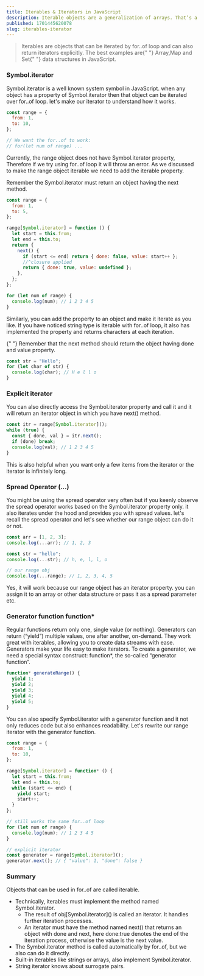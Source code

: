 ```yaml
---
title: Iterables & Iterators in JavaScript
description: Iterable objects are a generalization of arrays. That’s a concept that allows us to make any object useable in a for..of loop.
published: 1701445620078
slug: iterables-iterator
---
```


> Iterables are objects that can be iterated by <Snippet>for..of</Snippet> loop and can also return iterators explicitly. The best examples are{" "} <Snippet>Array</Snippet>,<Snippet>Map</Snippet> and <Snippet>Set</Snippet>{" "} data structures in JavaScript.

### Symbol.iterator

<Snippet>Symbol.iterator</Snippet> is a well known system symbol in JavaScript. when
any object has a property of <Snippet>Symbol.iterator</Snippet> then that object
can be iterated over <Snippet>for..of</Snippet> loop. let's make our iterator to
understand how it works.

```js showLineNumbers
const range = {
  from: 1,
  to: 10,
};

// We want the for..of to work:
// for(let num of range) ...
```

Currently, the range object does not have <Snippet>Symbol.iterator</Snippet> property, Therefore if we try using <Snippet>for..of</Snippet> loop it will throw an error. As we discussed to make the range object iterable we need to add the iterable property.

<Note>
  Remember the <Snippet>Symbol.iterator</Snippet> must return an object having
  the next method.
</Note>

```js showLineNumbers {6-16}
const range = {
  from: 1,
  to: 5,
};

range[Symbol.iterator] = function () {
  let start = this.from;
  let end = this.to;
  return {
    next() {
      if (start <= end) return { done: false, value: start++ };
      //^closure applied
      return { done: true, value: undefined };
    },
  };
};

for (let num of range) {
  console.log(num); // 1 2 3 4 5
}
```

Similarly, you can add the property to an object and make it iterate as you like. If you have noticed <Snippet>string</Snippet> type is iterable with <Snippet>for..of</Snippet> loop, it also has implemented the property and returns characters at each iteration.

<Note>
  {" "}
  Remember that the next method should return the object having
  <Snippet>done</Snippet> and <Snippet>value</Snippet> property.
</Note>

```js showLineNumbers {2}
const str = "Hello";
for (let char of str) {
  console.log(char); // H e l l o
}
```

### Explicit iterator

You can also directly access the <Snippet>Symbol.iterator</Snippet> property and call it and it will return an iterator object in which you have <Snippet>next()</Snippet> method.

```js showLineNumbers {1}
const itr = range[Symbol.iterator]();
while (true) {
  const { done, val } = itr.next();
  if (done) break;
  console.log(val); // 1 2 3 4 5
}
```

This is also helpful when you want only a few items from the iterator or the iterator is infinitely long.

### Spread Operator <Snippet>(...)</Snippet>

You might be using the spread operator very often but if you keenly observe the spread operator works based on the <Snippet>Symbol.iterator</Snippet> property only. it also iterates under the hood and provides you with spread values. let's recall the spread operator and let's see whether our <Snippet>range</Snippet> object can do it or not.

```js showLineNumbers
const arr = [1, 2, 3];
console.log(...arr); // 1, 2, 3

const str = "hello";
console.log(...str); // h, e, l, l, o

// our range obj
console.log(...range); // 1, 2, 3, 4, 5
```

Yes, it will work because our range object has an iterator property. you can assign it to an array or other data structure or pass it as a spread parameter etc.

### Generator function <Snippet>function\*</Snippet>

Regular functions return only one, single value (or nothing). Generators can return <Snippet>(“yield”)</Snippet> multiple values, one after another, on-demand. They work great with iterables, allowing you to create data streams with ease.
Generators make your life easy to make iterators. To create a generator, we need a special syntax construct: <Snippet>function\*</Snippet>, the so-called “generator function”.

```js showLineNumbers {1}
function* generateRange() {
  yield 1;
  yield 2;
  yield 3;
  yield 4;
  yield 5;
}
```

You can also specify <Snippet>Symbol.iterator</Snippet> with a generator function and it not only reduces code but also enhances readability.
Let's rewrite our range iterator with the generator function.

```js showLineNumbers {6-13}
const range = {
  from: 1,
  to: 10,
};

range[Symbol.iterator] = function* () {
  let start = this.from;
  let end = this.to;
  while (start <= end) {
    yield start;
    start++;
  }
};

// still works the same for..of loop
for (let num of range) {
  console.log(num); // 1 2 3 4 5
}

// explicit iterator
const generator = range[Symbol.iterator]();
generator.next(); // { "value": 1, "done": false }
```

### Summary

Objects that can be used in for..of are called iterable.

- Technically, iterables must implement the method named Symbol.iterator.
  - The result of <Snippet>obj[Symbol.iterator]\()</Snippet> is called an iterator. It handles further iteration processes.
  - An iterator must have the method named <Snippet>next()</Snippet> that returns an object with done and next, here done:true denotes the end of the iteration process, otherwise the value is the next value.
- The Symbol.iterator method is called automatically by for..of, but we also can do it directly.
- Built-in iterables like strings or arrays, also implement Symbol.iterator.
- String iterator knows about surrogate pairs.
